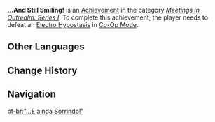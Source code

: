 {{Achievement Infobox
|title        = 
|id           = 86008
|order id     = 9008
|category     = Meetings in Outrealm: Series I
|description  = Defeat an [[Electro Hypostasis]] in [[Co-Op Mode]].
|requirements = 
|primogems    = 10
|tracking     = 
|topic        = Electro Hypostasis; Co-Op Mode
}}
'''...And Still Smiling!''' is an [[Achievement]] in the category ''[[Meetings in Outrealm: Series I]]''. To complete this achievement, the player needs to defeat an [[Electro Hypostasis]] in [[Co-Op Mode]].
<!--
==Trivia==

==Video Guides==
{{EVT
|video1   = 
|caption1 = 
}}
-->
==Other Languages==
{{Other Languages
|en      = ...And Still Smiling!
|zhs     = 「…微笑就可以了。」
|zhs_rm  = "...Wēixiào Jiù Kěyǐle."
|zht     = 「…微笑就可以了。」
|zht_rm  = "...Wéixiào Jiù Kěyǐle."
|zh_tl   = "...Just Keep Smiling."
|ja      = 「…笑えばいいと思うよ。」
|ja_rm   = "...Waraeba Ii to Omou yo."
|ja_tl   = "...I Think It's Okay to Laugh."
|ko      = 「…웃으면 됐지」
|ko_rm   = "...Useumyeon Dwaetjji"
|ko_tl   = "...Laughing is enough"
|es      = “Siempre sonriente”
|es_tl   = "Always Smiling"
|fr      = Avec le sourire !
|fr_tl   = With a Smile!
|ru      = ...хватит и улыбки.
|ru_tl   = 
|th      = "...จะเครียดทำไมแค่ยิ้มเข้าไว้"
|th_rm   = "...Cha Khriat Thammai Khae Yim Khao Wai"
|th_tl   = 
|vi      = "...Mỉm cười là được."
|vi_tl   = 
|de      = „Immer brav lächeln ...“
|de_tl   = "Always smiling dutifully ..."
|id      = Senyum Saja Cukup
|id_tl   = Just Smiling is Enough
|pt      = "...E ainda Sorrindo!"
|pt_tl   = 
}}

==Change History==
{{Change History|1.0}}
<!--
==References==
{{Reflist}}
-->
==Navigation==
{{Achievement Navbox|Meetings in Outrealm: Series I}}
[[pt-br:"...E ainda Sorrindo!"]]
